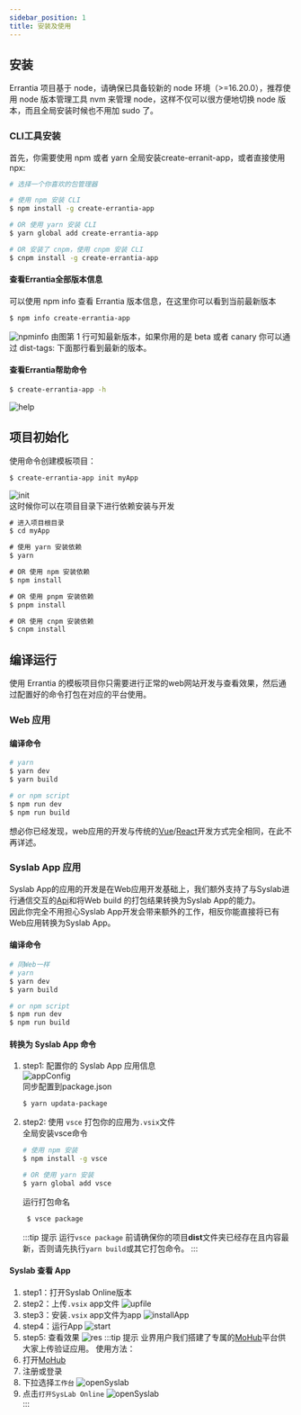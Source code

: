 ```yaml
---
sidebar_position: 1
title: 安装及使用
---
```

## 安装
Errantia 项目基于 node，请确保已具备较新的 node 环境（>=16.20.0），推荐使用 node 版本管理工具 nvm 来管理 node，这样不仅可以很方便地切换 node 版本，而且全局安装时候也不用加 sudo 了。

### CLI工具安装
首先，你需要使用 npm 或者 yarn 全局安装create-erranit-app，或者直接使用 npx:
```bash
# 选择一个你喜欢的包管理器

# 使用 npm 安装 CLI
$ npm install -g create-errantia-app

# OR 使用 yarn 安装 CLI
$ yarn global add create-errantia-app

# OR 安装了 cnpm，使用 cnpm 安装 CLI
$ cnpm install -g create-errantia-app
``` 
#### 查看Errantia全部版本信息
可以使用 npm info 查看 Errantia 版本信息，在这里你可以看到当前最新版本
```bash
$ npm info create-errantia-app
```
![npminfo](../image/npminfo.png)
由图第 1 行可知最新版本，如果你用的是 beta 或者 canary 你可以通过 dist-tags: 下面那行看到最新的版本。
#### 查看Errantia帮助命令
```bash
$ create-errantia-app -h
```
![help](../image/help.png)

## 项目初始化
使用命令创建模板项目：
```bash
$ create-errantia-app init myApp
```
![init](../image/init.png)  
这时候你可以在项目目录下进行依赖安装与开发
```js
# 进入项目根目录
$ cd myApp

# 使用 yarn 安装依赖
$ yarn

# OR 使用 npm 安装依赖
$ npm install

# OR 使用 pnpm 安装依赖
$ pnpm install

# OR 使用 cnpm 安装依赖
$ cnpm install
```
## 编译运行
使用 Errantia 的模板项目你只需要进行正常的web网站开发与查看效果，然后通过配置好的命令打包在对应的平台使用。
### Web 应用
#### 编译命令
``` bash
# yarn
$ yarn dev
$ yarn build

# or npm script
$ npm run dev
$ npm run build
```
想必你已经发现，web应用的开发与传统的[Vue](https://vuejs.org/)/[React](https://react.dev/)开发方式完全相同，在此不再详述。
### Syslab App 应用
Syslab App的应用的开发是在Web应用开发基础上，我们额外支持了与Syslab进行通信交互的[Api](../../api/about/apiExplain)和将Web build 的打包结果转换为Syslab App的能力。  
因此你完全不用担心Syslab App开发会带来额外的工作，相反你能直接将已有Web应用转换为Syslab App。
#### 编译命令
``` bash
# 同Web一样
# yarn
$ yarn dev
$ yarn build

# or npm script
$ npm run dev
$ npm run build
```
#### 转换为 Syslab App 命令
1. step1: 配置你的 Syslab App 应用信息    
   ![appConfig](../image/appConfig.png)   
   同步配置到package.json
   ```bash
   $ yarn updata-package
   ```
2. step2: 使用 `vsce` 打包你的应用为`.vsix`文件  
  全局安装vsce命令
   ```bash
   # 使用 npm 安装
   $ npm install -g vsce

   # OR 使用 yarn 安装
   $ yarn global add vsce
   ```
   运行打包命名
   ```bash
    $ vsce package
   ```
    :::tip 提示
    运行`vsce package` 前请确保你的项目**dist**文件夹已经存在且内容最新，否则请先执行`yarn build`或其它打包命令。
    :::
#### Syslab 查看 App
1. step1：打开Syslab Online版本
2. step2：上传`.vsix` app文件
![upfile](../image/upfile.png)  
3. step3：安装`.vsix` app文件为app
![installApp](../image/installApp.png) 
4. step4：运行App
![start](../image/start.png) 
5. step5: 查看效果
![res](../image/res.png) 
:::tip 提示
业界用户我们搭建了专属的[MoHub](https://mohub.net/home)平台供大家上传验证应用。
使用方法：
1. 打开[MoHub](https://mohub.net/home)
2. 注册或登录
3. 下拉选择`工作台`
![openSyslab](../image/openSyslab.png)  
4. 点击`打开SysLab Online`
![openSyslab](../image/enter.png)  
:::


